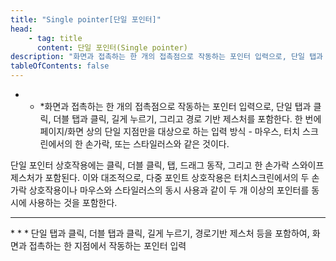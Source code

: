 ```yaml
---
title: "Single pointer[단일 포인터]"
head:
    - tag: title
      content: 단일 포인터(Single pointer)
description: "화면과 접촉하는 한 개의 접촉점으로 작동하는 포인터 입력으로, 단일 탭과 클릭, 더블 탭과 클릭, 길게 누르기, 그리고 경로 기반 제스처를 포함한다."
tableOfContents: false
---
```


<Badge text="WCAG2" variant="note" size="large" /> <Badge text="2024년 12월 12일 기준" variant="caution" size="large" />
* * *화면과 접촉하는 한 개의 접촉점으로 작동하는 포인터 입력으로, 단일 탭과 클릭, 더블 탭과 클릭, 길게 누르기, 그리고 경로 기반 제스처를 포함한다. 한 번에 페이지/화면 상의 단일 지점만을 대상으로 하는 입력 방식 - 마우스, 터치 스크린에서의 한 손가락, 또는 스타일러스와 같은 것이다.

<Aside title="참고">
단일 포인터 상호작용에는 클릭, 더블 클릭, 탭, 드래그 동작, 그리고 한 손가락 스와이프 제스처가 포함된다. 이와 대조적으로, 다중 포인트 상호작용은 터치스크린에서의 두 손가락 상호작용이나 마우스와 스타일러스의 동시 사용과 같이 두 개 이상의 포인터를 동시에 사용하는 것을 포함한다.
</Aside>


* * *

<Badge text="2023년 10월 5일 기준" variant="note" size="large" />
* * *
단일 탭과 클릭, 더블 탭과 클릭, 길게 누르기, 경로기반 제스처 등을 포함하여, 화면과 접촉하는 한 지점에서 작동하는 포인터 입력
